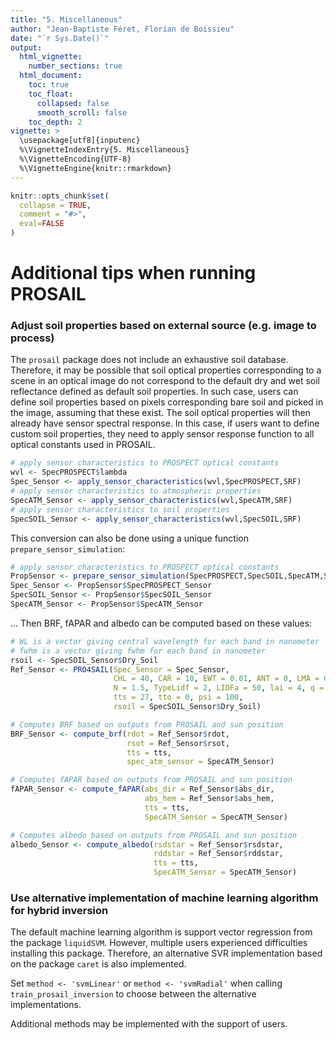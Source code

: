 ```yaml
---
title: "5. Miscellaneous"
author: "Jean-Baptiste Féret, Florian de Boissieu"
date: "`r Sys.Date()`"
output:
  html_vignette:
    number_sections: true
  html_document:
    toc: true
    toc_float:
      collapsed: false
      smooth_scroll: false
    toc_depth: 2
vignette: >
  \usepackage[utf8]{inputenc}
  %\VignetteIndexEntry{5. Miscellaneous}
  %\VignetteEncoding{UTF-8}
  %\VignetteEngine{knitr::rmarkdown}
---
```


```r
knitr::opts_chunk$set(
  collapse = TRUE,
  comment = "#>",
  eval=FALSE
)
```

# Additional tips when running PROSAIL

### Adjust soil properties based on external source (e.g. image to process)

The `prosail` package does not include an exhaustive soil database. 
Therefore, it may be possible that soil optical properties corresponding to a 
scene in an optical image do not correspond to the default dry and wet soil 
reflectance defined as default soil properties.
In such case, users can define soil properties based on pixels corresponding 
bare soil and picked in the image, assuming that these exist.
The soil optical properties will then already have sensor spectral response. 
In this case, if users want to define custom soil properties, they need to apply 
sensor response function to all optical constants used in PROSAIL.

```r
# apply sensor characteristics to PROSPECT optical constants
wvl <- SpecPROSPECT$lambda
Spec_Sensor <- apply_sensor_characteristics(wvl,SpecPROSPECT,SRF)
# apply sensor characteristics to atmospheric properties
SpecATM_Sensor <- apply_sensor_characteristics(wvl,SpecATM,SRF)
# apply sensor characteristics to soil properties
SpecSOIL_Sensor <- apply_sensor_characteristics(wvl,SpecSOIL,SRF)
```

This conversion can also be done using a unique function `prepare_sensor_simulation`: 

```r
# apply sensor characteristics to PROSPECT optical constants
PropSensor <- prepare_sensor_simulation(SpecPROSPECT,SpecSOIL,SpecATM,SRF)
Spec_Sensor <- PropSensor$SpecPROSPECT_Sensor
SpecSOIL_Sensor <- PropSensor$SpecSOIL_Sensor
SpecATM_Sensor <- PropSensor$SpecATM_Sensor
```

... Then BRF, fAPAR and albedo can be computed based on these values:

```r
# WL is a vector giving central wavelength for each band in nanometer
# fwhm is a vector giving fwhm for each band in nanometer
rsoil <- SpecSOIL_Sensor$Dry_Soil
Ref_Sensor <- PRO4SAIL(Spec_Sensor = Spec_Sensor,
                       CHL = 40, CAR = 10, EWT = 0.01, ANT = 0, LMA = 0.01, 
                       N = 1.5, TypeLidf = 2, LIDFa = 50, lai = 4, q = 0.1, 
                       tts = 27, tto = 0, psi = 100, 
                       rsoil = SpecSOIL_Sensor$Dry_Soil)

# Computes BRF based on outputs from PROSAIL and sun position
BRF_Sensor <- compute_brf(rdot = Ref_Sensor$rdot, 
                          rsot = Ref_Sensor$rsot, 
                          tts = tts,
                          spec_atm_sensor = SpecATM_Sensor)

# Computes fAPAR based on outputs from PROSAIL and sun position
fAPAR_Sensor <- compute_fAPAR(abs_dir = Ref_Sensor$abs_dir, 
                              abs_hem = Ref_Sensor$abs_hem, 
                              tts = tts, 
                              SpecATM_Sensor = SpecATM_Sensor)

# Computes albedo based on outputs from PROSAIL and sun position
albedo_Sensor <- compute_albedo(rsdstar = Ref_Sensor$rsdstar, 
                                rddstar = Ref_Sensor$rddstar, 
                                tts = tts,
                                SpecATM_Sensor = SpecATM_Sensor)
```

### Use alternative implementation of machine learning algorithm for hybrid inversion

The default machine learning algorithm is support vector regression from the 
package `liquidSVM`. However, multiple users experienced difficulties installing 
this package. 
Therefore, an alternative SVR implementation based on the package `caret` is 
also implemented.

Set `method <- 'svmLinear'` or `method <- 'svmRadial'` when calling 
`train_prosail_inversion` to choose between the alternative implementations. 

Additional methods may be implemented with the support of users. 
